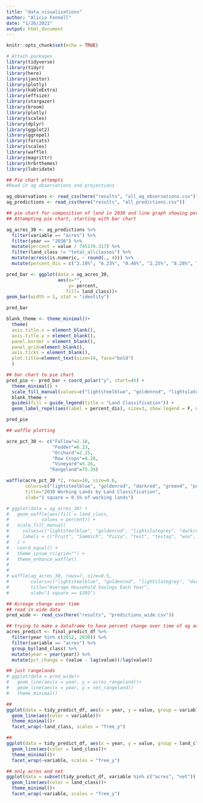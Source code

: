 ```yaml
---
title: "data_visualizations"
author: "Alicia Fennell"
date: "1/26/2021"
output: html_document
---
```


```r
knitr::opts_chunk$set(echo = TRUE)

# Attach packages
library(tidyverse)
library(tidyr)
library(here)
library(janitor)
library(plotly)
library(kableExtra)
library(effsize)
library(stargazer)
library(broom)
library(plotly)
library(scales)
library(dplyr)
library(ggplot2)
library(ggrepel)
library(forcats)
library(scales)
library(waffle)
library(magrittr)
library(hrbrthemes)
library(lubridate)
```


```r
## Pie chart attempts
#Read in ag observations and projections 

ag_observations <- read_csv(here("results", "all_ag_observations.csv"))
ag_predictions <- read_csv(here("results", "all_predictions.csv")) 

## pie chart for composition of land in 2030 and line graph showing percent change 
## Attempting pie chart, starting with bar chart 

ag_acres_30 <- ag_predictions %>% 
  filter(variable == "acres") %>% 
  filter(year == "2030") %>% 
  mutate(percent = value / 745176.317) %>% 
  filter(land_class != "total_allclasses") %>% 
  mutate(across(is.numeric, ~ round(., 4))) %>% 
  mutate(percent_dis = c("2.18%", "6.23%", "0.46%", "2.25%", "8.28%", "5.26%", "75.34%"))

pred_bar <- ggplot(data = ag_acres_30, 
                   aes(x="", 
                       y= percent, 
                      fill= land_class))+
geom_bar(width = 1, stat = "identity")

pred_bar

blank_theme <- theme_minimal()+
  theme(
  axis.title.x = element_blank(),
  axis.title.y = element_blank(),
  panel.border = element_blank(),
  panel.grid=element_blank(),
  axis.ticks = element_blank(),
  plot.title=element_text(size=14, face="bold")
  )

## bar chart to pie chart 
pred_pie <- pred_bar + coord_polar("y", start=45) +
  theme_minimal() +
  scale_fill_manual(values=c("lightsteelblue", "goldenrod", "lightslategrey", "darkred", "darkolivegreen3", "green4", "purple4")) +
  blank_theme +
  guides(fill = guide_legend(title = "Land Classification")) +
  geom_label_repel(aes(label = percent_dis), size=3, show.legend = F, nudge_x = 1)

pred_pie

```


```r
## waffle plotting 

acre_pct_30 <- c("Fallow"=2.18,
                 "Fodder"=6.23,
                 "Orchard"=2.25, 
                 "Row Crops"=8.28, 
                 "Vineyard"=5.26,
                "Rangeland"=75.34)

waffle(acre_pct_30 *2, rows=10, size=0.6,  
       colors=c("lightsteelblue", "goldenrod", "darkred", "green4", "purple4", "darkolivegreen3"),  
       title="2030 Working Lands by Land Classification",
       xlab="1 square = 0.5% of working lands") 

# ggplot(data = ag_acres_30) +
#   geom_waffle(aes(fill = land_class, 
#            values = percent)) +
#   scale_fill_manual(
#     values=c("lightsteelblue", "goldenrod", "lightslategrey", "darkred", "darkolivegreen3", "green4", "purple4"),
#     labels = c("Fruit", "Sammich", "Pizza", "test", "testag", "woo", "last")
#   ) +
#   coord_equal() +
#   theme_ipsum_rc(grid="") +
#   theme_enhance_waffle()
# 
# 
# waffle(ag_acres_30, rows=7, size=0.5, 
#        colors=c("lightsteelblue", "goldenrod", "lightslategrey", "darkred", "darkolivegreen3", "green4", "purple4"), 
#        title="Average Household Savings Each Year", 
#        xlab="1 square == $392")
```


```r
## Acreage change over time
## read in wide data 
pred_wide <- read_csv(here("results", "predictions_wide.csv")) 

## trying to make a dataframe to have percent change over time of ag acreage 
acres_predict <- final_predict_df %>% 
  filter(year %in% c(2012, 2030)) %>% 
  filter(variable == "acres") %>% 
  group_by(land_class) %>% 
  mutate(year = year(year)) %>% 
  mutate(pct_change = (value - lag(value))/lag(value))

## just rangelands
# ggplot(data = pred_wide)+
#   geom_line(aes(x = year, y = acres_rangeland))+
#   geom_line(aes(x = year, y = net_rangeland))
#   theme_minimal()

## 
ggplot(data = tidy_predict_df, aes(x = year, y = value, group = variable))+
  geom_line(aes(color = variable))+
  theme_minimal()+
  facet_wrap(~land_class, scales = "free_y")

## 
ggplot(data = tidy_predict_df, aes(x = year, y = value, group = land_class))+ 
  geom_line(aes(color = land_class))+
  theme_minimal()+ 
  facet_wrap(~variable, scales = "free_y")

## only acres and net 
ggplot(data = subset(tidy_predict_df, variable %in% c("acres", "net")), aes(x = year, y = value, group = land_class))+
  geom_line(aes(color = land_class))+
  theme_minimal()+
  facet_wrap(~variable, scales = "free_y")
```


